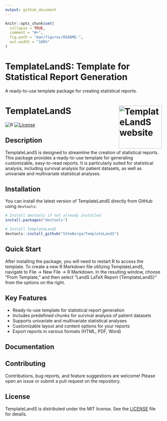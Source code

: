 ```yaml
---
output: github_document
---
```


<!-- README.md is generated from README.Rmd. Please edit that file -->

```r
knitr::opts_chunk$set(
  collapse = TRUE,
  comment = "#>",
  fig.path = "man/figures/README-",
  out.width = "100%"
)
```

# TemplateLandS: Template for Statistical Report Generation
A ready-to-use template package for creating statistical reports.

# TemplateLandS <a href="https://stheberga.github.io/TemplateLandS/"><img src="man/figures/logo.png" align="right" height="138" alt="TemplateLandS website" /></a>
![R](https://img.shields.io/badge/r-%23276DC3.svg?style=for-the-badge&logo=r&logoColor=white)
[![License](https://img.shields.io/badge/license-MIT-blue.svg)](LICENSE)

## Description
TemplateLandS is designed to streamline the creation of statistical reports. This package provides a ready-to-use template for generating customizable, easy-to-read reports. It is particularly suited for statistical analysis, including survival analysis for patient datasets, as well as univariate and multivariate statistical analyses.

## Installation
You can install the latest version of TemplateLandS directly from GitHub using `devtools`:

```R
# Install devtools if not already installed
install.packages("devtools")

# Install TemplateLandS
devtools::install_github("StheBerga/TemplateLandS")
```

## Quick Start

After installing the package, you will need to restart R to access the template. To create a new R Markdown file utilizing TemplateLandS, navigate to File -> New File -> R Markdown. In the resulting window, choose "From Template," and then select "LandS LaTeX Report {TemplateLandS}" from the options on the right.

## Key Features
- Ready-to-use template for statistical report generation
- Includes predefined chunks for survival analysis of patient datasets
- Supports univariate and multivariate statistical analyses
- Customizable layout and content options for your reports
- Export reports in various formats (HTML, PDF, Word)

## Documentation
<!-- For detailed documentation and tutorials, visit the [Wiki](https://github.com/StheBerga/TemplateLandS/wiki). -->

## Contributing
Contributions, bug reports, and feature suggestions are welcome! Please open an issue or submit a pull request on the repository.

## License
TemplateLandS is distributed under the MIT license. See the [LICENSE](https://github.com/StheBerga/TemplateLandS/blob/2e6647104c4bea7e46f28684bd4faf8f96ac06a7/LICENSE) file for details.